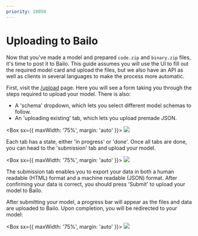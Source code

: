 ```yaml
---
priority: 10050
---
```




# Uploading to Bailo

Now that you've made a model and prepared `code.zip` and `binary.zip` files, it's time to post it to Bailo. This guide
assumes you will use the UI to fill out the required model card and upload the files, but we also have an API as well as
clients in several languages to make the process more automatic.

First, visit the [/upload](/upload) page. Here you will see a form taking you through the steps required to upload your
model. There is also:

- A 'schema' dropdown, which lets you select different model schemas to follow.
- An 'uploading existing' tab, which lets you upload premade JSON.

<Box sx={{ maxWidth: '75%', margin: 'auto' }}>
  <Image src={bailoUpload} />
</Box>

Each tab has a state, either 'in progress' or 'done'. Once all tabs are done, you can head to the 'submission' tab and
upload your model.

<Box sx={{ maxWidth: '75%', margin: 'auto' }}>
  <Image src={bailoUploadSubmission} />
</Box>

The submission tab enables you to export your data in both a human readable (HTML) format and a machine readable (JSON)
format. After confirming your data is correct, you should press 'Submit' to upload your model to Bailo.

After submitting your model, a progress bar will appear as the files and data are uploaded to Bailo. Upon completion,
you will be redirected to your model:

<Box sx={{ maxWidth: '75%', margin: 'auto' }}>
  <Image src={bailoModelPage} />
</Box>


